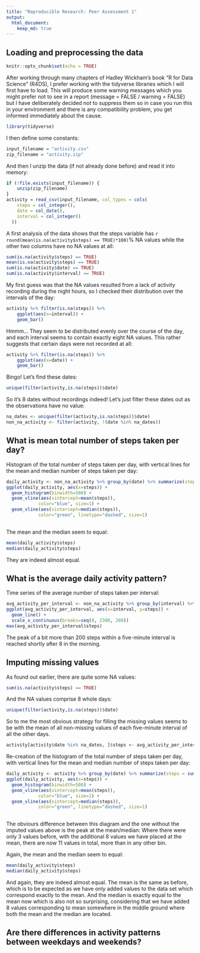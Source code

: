 ```yaml
---
title: "Reproducible Research: Peer Assessment 1"
output: 
  html_document:
    keep_md: true
---
```

## Loading and preprocessing the data

```r
knitr::opts_chunk$set(echo = TRUE)
```

After working through many chapters of Hadley Wickham's book "R for Data Science" (R4DS), I prefer working with the tidyverse libraries which I will first have to load. This will produce some warning messages which you might prefer not to see in a report (message = FALSE / warning = FALSE) but I have deliberately decided not to suppress them so in case you run this in your environment and there is any compatibility problem, you get informed immediately about the cause.

```r
library(tidyverse)
```

I then define some constants:

```r
input_filename = "activity.csv"
zip_filename = "activity.zip"
```

And then I unzip the data (if not already done before) and read it into memory:

```r
if (!file.exists(input_filename)) { 
    unzip(zip_filename) 
}
activity = read_csv(input_filename, col_types = cols(
    steps = col_integer(),
    date = col_date(),
    interval = col_integer()
  ))
```

A first analysis of the data shows that the steps variable has `r round(mean(is.na(activity$steps) == TRUE)*100)`% NA values while the other two columns have no NA values at all:

```r
sum(is.na(activity$steps) == TRUE)
mean(is.na(activity$steps) == TRUE)
sum(is.na(activity$date) == TRUE)
sum(is.na(activity$interval) == TRUE)
```

My first guess was that the NA values resulted from a lack of activity recording during the night hours, so I checked their distribution over the intervals of the day:

```r
activity %>% filter(is.na(steps)) %>%
    ggplot(aes(x=interval)) + 
    geom_bar()
```

Hmmm... They seem to be distributed evenly over the course of the day, and each interval seems to contain exactly eight NA values. This rather suggests that certain days were not recorded at all:

```r
activity %>% filter(is.na(steps)) %>%
    ggplot(aes(x=date)) + 
    geom_bar()
```
Bingo! Let's find these dates:

```r
unique(filter(activity,is.na(steps))$date)
```

So it's 8 dates without recordings indeed! Let's just filter these dates out as the observations have no value:
```r
na_dates <- unique(filter(activity,is.na(steps))$date)
non_na_activity <- filter(activity, !(date %in% na_dates))
```


## What is mean total number of steps taken per day?
Histogram of the total number of steps taken per day, with vertical lines for the mean and median number of steps taken per day:
```r
daily_activity <- non_na_activity %>% group_by(date) %>% summarize(steps = sum(steps))
ggplot(daily_activity, aes(x=steps)) + 
  geom_histogram(binwidth=500) +
  geom_vline(aes(xintercept=mean(steps)),
            color="blue", size=1) +
  geom_vline(aes(xintercept=median(steps)),
            color="green", linetype="dashed", size=1)
  
```

The mean and the median seem to equal:
```r
mean(daily_activity$steps)
median(daily_activity$steps)
```
They are indeed almost equal.

## What is the average daily activity pattern?
Time series of the average number of steps taken per interval:

```r
avg_activity_per_interval <- non_na_activity %>% group_by(interval) %>% summarize(steps = mean(steps))
ggplot(avg_activity_per_interval, aes(x=interval, y=steps)) + 
  geom_line() + 
  scale_x_continuous(breaks=seq(0, 2300, 200))
max(avg_activity_per_interval$steps)
```
The peak of a bit more than 200 steps within a five-minute interval is reached shortly after 8 in the morning.


## Imputing missing values
As found out earlier, there are quite some NA values:
```r
sum(is.na(activity$steps) == TRUE)
```
And the NA values comprise 8 whole days:
```r
unique(filter(activity,is.na(steps))$date)
```
So to me the most obvious strategy for filling the missing values seems to be with the mean of all non-missing values of each five-minute interval of all the other days. 

```r
activity[activity$date %in% na_dates, ]$steps <- avg_activity_per_interval$steps
```
Re-creation of the histogram of the total number of steps taken per day, with vertical lines for the mean and median number of steps taken per day:
```r
daily_activity <- activity %>% group_by(date) %>% summarize(steps = sum(steps))
ggplot(daily_activity, aes(x=steps)) + 
  geom_histogram(binwidth=500) +
  geom_vline(aes(xintercept=mean(steps)),
            color="blue", size=1) +
  geom_vline(aes(xintercept=median(steps)),
            color="green", linetype="dashed", size=1)
  
```

The obviours difference between this diagram and the one without the imputed values above is the peak at the mean/median: Where there were only 3 values before, with the additional 8 values we have placed at the mean, there are now 11 values in total, more than in any other bin.

Again, the mean and the median seem to equal:
```r
mean(daily_activity$steps)
median(daily_activity$steps)
```
And again, they are indeed almost equal.
The mean is the same as before, which is to be expected as we have only added values to the data set which correspond exactly to the mean. And the median is exactly equal to the mean now which is also not so surprising, considering that we have added 8 values corresponding to mean somewhere in the middle ground where both the mean and the median are located.

## Are there differences in activity patterns between weekdays and weekends?
